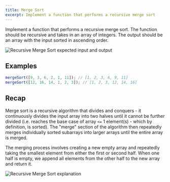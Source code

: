 ```yaml
---
title: Merge Sort
excerpt: Implement a function that performs a recursive merge sort
---
```


Implement a function that performs a recursive merge sort. The function should be recursive and takes in an array of integers. The output should be an array with the input sorted in ascending order.

![Recursive Merge Sort expected input and output](/img/questions/merge-sort/merge-sort-input-output.png)

## Examples

```js
mergeSort([9, 3, 6, 2, 1, 11]); // [1, 2, 3, 6, 9, 11]
mergeSort([12, 16, 14, 1, 2, 3]); // [1, 2, 3, 12, 14, 16]
```

## Recap

Merge sort is a recursive algorithm that divides and conquers - it continuously divides the input array into two halves until it cannot be further divided (i.e. reaches the base case of array `<=` 1 element(s) - which by definition, is sorted). The "merge" section of the algorithm then repeatedly merges individually sorted subarrays into larger arrays until the entire array is merged.

The merging process involves creating a new empty array and repeatedly taking the smallest element from either the first or second half. When one half is empty, we append all elements from the other half to the new array and return it.

![Recursive Merge Sort explanation](/img/questions/merge-sort/merge-sort-explanation.png)
